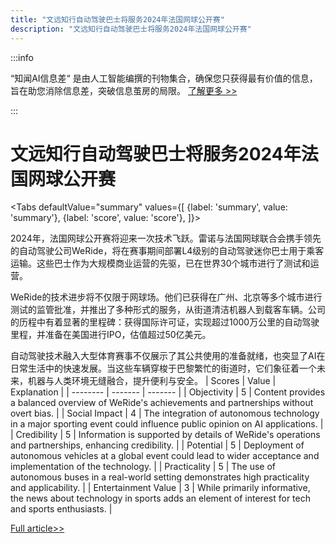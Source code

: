 ```yaml
---
title: "文远知行自动驾驶巴士将服务2024年法国网球公开赛"
description: "文远知行自动驾驶巴士将服务2024年法国网球公开赛"
---
```



:::info

“知闻AI信息差“ 是由人工智能编撰的刊物集合，确保您只获得最有价值的信息，旨在助您消除信息差，突破信息茧房的局限。  [了解更多 >>](/)

:::

# 文远知行自动驾驶巴士将服务2024年法国网球公开赛


<Tabs
	defaultValue="summary"
	values={[
	{label: 'summary', value: 'summary'},
	{label: 'score', value: 'score'},
]}>
<TabItem value="summary">


2024年，法国网球公开赛将迎来一次技术飞跃。雷诺与法国网球联合会携手领先的自动驾驶公司WeRide，将在赛事期间部署L4级别的自动驾驶迷你巴士用于乘客运输。这些巴士作为大规模商业运营的先驱，已在世界30个城市进行了测试和运营。

WeRide的技术进步将不仅限于网球场。他们已获得在广州、北京等多个城市进行测试的监管批准，并推出了多种形式的服务，从街道清洁机器人到载客车辆。公司的历程中有着显著的里程碑：获得国际许可证，实现超过1000万公里的自动驾驶里程，并准备在美国进行IPO，估值超过50亿美元。

自动驾驶技术融入大型体育赛事不仅展示了其公共使用的准备就绪，也突显了AI在日常生活中的快速发展。当这些车辆穿梭于巴黎繁忙的街道时，它们象征着一个未来，机器与人类环境无缝融合，提升便利与安全。
</TabItem>
<TabItem value="score">
	| Scores     | Value   | Explanation |
	| -------- | ------- | ------- |
	| Objectivity  | 5    | Content provides a balanced overview of WeRide's achievements and partnerships without overt bias.    |
	| Social Impact | 4     | The integration of autonomous technology in a major sporting event could influence public opinion on AI applications.    |
	| Credibility    | 5    | Information is supported by details of WeRide's operations and partnerships, enhancing credibility.    |
	| Potential    | 5    | Deployment of autonomous vehicles at a global event could lead to wider acceptance and implementation of the technology.    |
	| Practicality    | 5    | The use of autonomous buses in a real-world setting demonstrates high practicality and applicability.    |
	| Entertainment Value    | 3    | While primarily informative, the news about technology in sports adds an element of interest for tech and sports enthusiasts.    |
</TabItem>
</Tabs>

[Full article>>](https://readhub.cn/topic/8aAInClU607)
